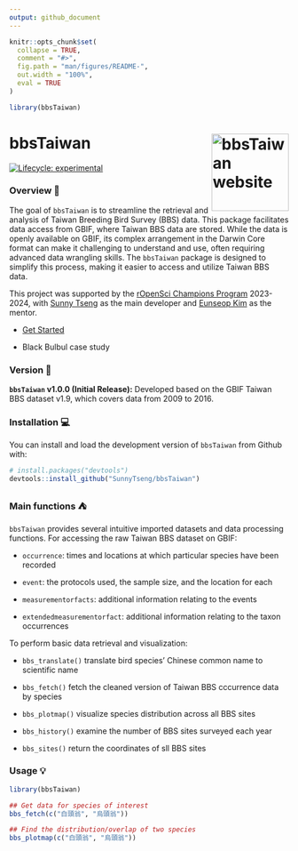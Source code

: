 ```yaml
---
output: github_document
---
```


<!-- README.md is generated from README.Rmd. Please edit that file -->

```r
knitr::opts_chunk$set(
  collapse = TRUE,
  comment = "#>",
  fig.path = "man/figures/README-",
  out.width = "100%",
  eval = TRUE
)

library(bbsTaiwan)
```

# bbsTaiwan <a href="https://sunnytseng.github.io/bbsTaiwan/"><img src="man/figures/logo.png" alt="bbsTaiwan website" align="right" height="139"/></a>

<!-- badges: start -->

[![Lifecycle: experimental](https://img.shields.io/badge/lifecycle-experimental-orange.svg)](https://lifecycle.r-lib.org/articles/stages.html#experimental)

<!-- badges: end -->

### Overview 📑

The goal of `bbsTaiwan` is to streamline the retrieval and analysis of Taiwan Breeding Bird Survey (BBS) data. This package facilitates data access from GBIF, where Taiwan BBS data are stored. While the data is openly available on GBIF, its complex arrangement in the Darwin Core format can make it challenging to understand and use, often requiring advanced data wrangling skills. The `bbsTaiwan` package is designed to simplify this process, making it easier to access and utilize Taiwan BBS data.

This project was supported by the [rOpenSci Champions Program](https://ropensci.org/champions/) 2023-2024, with [Sunny Tseng](https://sunnytseng.ca/) as the main developer and [Eunseop Kim](https://ropensci.org/blog/2023/11/29/champions-program-mentors-2023/) as the mentor.

-   [Get Started](https://sunnytseng.github.io/bbsTaiwan/articles/bbsTaiwan.html)

-   Black Bulbul case study

### Version 🔖

**`bbsTaiwan` v1.0.0 (Initial Release):** Developed based on the GBIF Taiwan BBS dataset v1.9, which covers data from 2009 to 2016.

### Installation 💻

You can install and load the development version of `bbsTaiwan` from Github with:

```r
# install.packages("devtools")
devtools::install_github("SunnyTseng/bbsTaiwan")
```

### Main functions ⛺

`bbsTaiwan` provides several intuitive imported datasets and data processing functions. For accessing the raw Taiwan BBS dataset on GBIF:

-   `occurrence`: times and locations at which particular species have been recorded

-   `event`: the protocols used, the sample size, and the location for each

-   `measurementorfacts`: additional information relating to the events

-   `extendedmeasurementorfact`: additional information relating to the taxon occurrences

To perform basic data retrieval and visualization:

-   `bbs_translate()` translate bird species' Chinese common name to scientific name

-   `bbs_fetch()` fetch the cleaned version of Taiwan BBS cccurrence data by species

-   `bbs_plotmap()` visualize species distribution across all BBS sites

-   `bbs_history()` examine the number of BBS sites surveyed each year

-   `bbs_sites()` return the coordinates of sll BBS sites

### Usage 💡

```r
library(bbsTaiwan)

## Get data for species of interest
bbs_fetch(c("白頭翁", "烏頭翁"))

## Find the distribution/overlap of two species
bbs_plotmap(c("白頭翁", "烏頭翁"))
```
